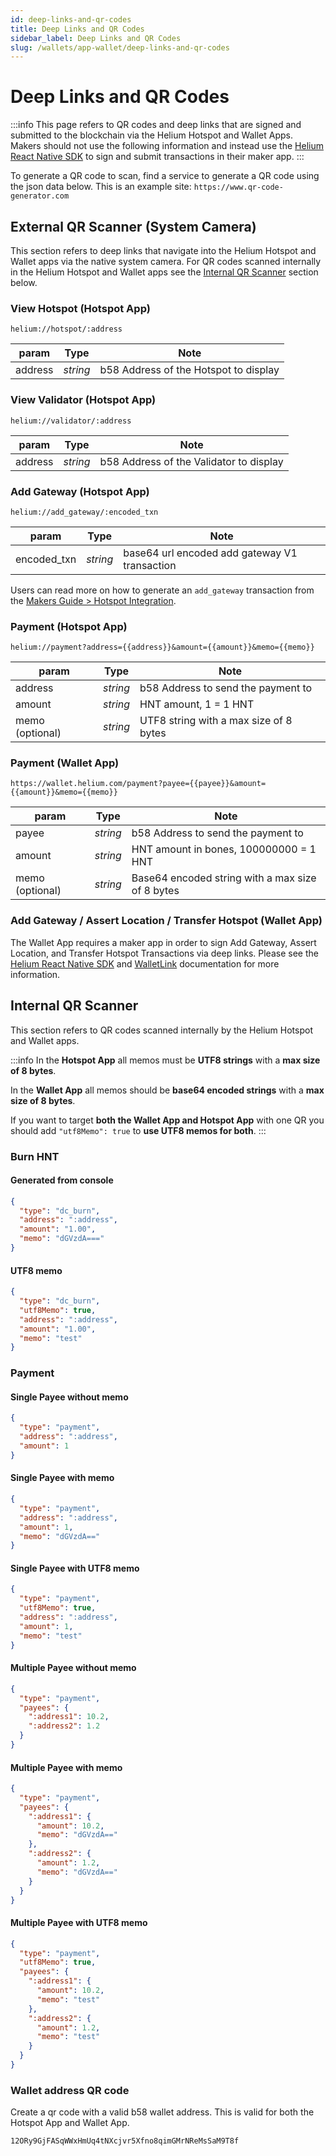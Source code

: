 ```yaml
---
id: deep-links-and-qr-codes
title: Deep Links and QR Codes
sidebar_label: Deep Links and QR Codes
slug: /wallets/app-wallet/deep-links-and-qr-codes
---
```


# Deep Links and QR Codes

:::info This page refers to QR codes and deep links that are signed and
submitted to the blockchain via the Helium Hotspot and Wallet Apps. Makers
should not use the following information and instead use the
[Helium React Native SDK](https://helium.github.io/react-native-helium/modules/WalletLink.html)
to sign and submit transactions in their maker app. :::

To generate a QR code to scan, find a service to generate a QR code using the
json data below. This is an example site: `https://www.qr-code-generator.com`

## External QR Scanner (System Camera)

This section refers to deep links that navigate into the Helium Hotspot and
Wallet apps via the native system camera. For QR codes scanned internally in the
Helium Hotspot and Wallet apps see the
[Internal QR Scanner](#internal-qr-scanner) section below.

### View Hotspot (Hotspot App)

```
helium://hotspot/:address
```

| param   | Type     | Note                                  |
| ------- | -------- | ------------------------------------- |
| address | _string_ | b58 Address of the Hotspot to display |

### View Validator (Hotspot App)

```
helium://validator/:address
```

| param   | Type     | Note                                    |
| ------- | -------- | --------------------------------------- |
| address | _string_ | b58 Address of the Validator to display |

### Add Gateway (Hotspot App)

```
helium://add_gateway/:encoded_txn
```

| param       | Type     | Note                                          |
| ----------- | -------- | --------------------------------------------- |
| encoded_txn | _string_ | base64 url encoded add gateway V1 transaction |

Users can read more on how to generate an `add_gateway` transaction from the
[Makers Guide > Hotspot Integration](https://docs.helium.com/mine-hnt/full-hotspots/become-a-maker/hotspot-integration-testing/#generate-an-add-hotspot-transaction).

### Payment (Hotspot App)

```
helium://payment?address={{address}}&amount={{amount}}&memo={{memo}}
```

| param           | Type     | Note                                   |
| --------------- | -------- | -------------------------------------- |
| address         | _string_ | b58 Address to send the payment to     |
| amount          | _string_ | HNT amount, 1 = 1 HNT                  |
| memo (optional) | _string_ | UTF8 string with a max size of 8 bytes |

### Payment (Wallet App)

```
https://wallet.helium.com/payment?payee={{payee}}&amount={{amount}}&memo={{memo}}
```

| param           | Type     | Note                                             |
| --------------- | -------- | ------------------------------------------------ |
| payee           | _string_ | b58 Address to send the payment to               |
| amount          | _string_ | HNT amount in bones, 100000000 = 1 HNT           |
| memo (optional) | _string_ | Base64 encoded string with a max size of 8 bytes |

### Add Gateway / Assert Location / Transfer Hotspot (Wallet App)

The Wallet App requires a maker app in order to sign Add Gateway, Assert
Location, and Transfer Hotspot Transactions via deep links. Please see the
[Helium React Native SDK](https://helium.github.io/react-native-helium/index.html)
and
[WalletLink](https://helium.github.io/react-native-helium/modules/WalletLink.html)
documentation for more information.

## Internal QR Scanner

This section refers to QR codes scanned internally by the Helium Hotspot and
Wallet apps.

:::info In the **Hotspot App** all memos must be **UTF8 strings** with a **max
size of 8 bytes**.

In the **Wallet App** all memos should be **base64 encoded strings** with a
**max size of 8 bytes**.

If you want to target **both the Wallet App and Hotspot App** with one QR you
should add `"utf8Memo": true` to **use UTF8 memos for both**. :::

### Burn HNT

#### Generated from console

```json
{
  "type": "dc_burn",
  "address": ":address",
  "amount": "1.00",
  "memo": "dGVzdA==="
}
```

#### UTF8 memo

```json
{
  "type": "dc_burn",
  "utf8Memo": true,
  "address": ":address",
  "amount": "1.00",
  "memo": "test"
}
```

### Payment

#### Single Payee without memo

```json
{
  "type": "payment",
  "address": ":address",
  "amount": 1
}
```

#### Single Payee with memo

```json
{
  "type": "payment",
  "address": ":address",
  "amount": 1,
  "memo": "dGVzdA=="
}
```

#### Single Payee with UTF8 memo

```json
{
  "type": "payment",
  "utf8Memo": true,
  "address": ":address",
  "amount": 1,
  "memo": "test"
}
```

#### Multiple Payee without memo

```json
{
  "type": "payment",
  "payees": {
    ":address1": 10.2,
    ":address2": 1.2
  }
}
```

#### Multiple Payee with memo

```json
{
  "type": "payment",
  "payees": {
    ":address1": {
      "amount": 10.2,
      "memo": "dGVzdA=="
    },
    ":address2": {
      "amount": 1.2,
      "memo": "dGVzdA=="
    }
  }
}
```

#### Multiple Payee with UTF8 memo

```json
{
  "type": "payment",
  "utf8Memo": true,
  "payees": {
    ":address1": {
      "amount": 10.2,
      "memo": "test"
    },
    ":address2": {
      "amount": 1.2,
      "memo": "test"
    }
  }
}
```

### Wallet address QR code

Create a qr code with a valid b58 wallet address. This is valid for both the
Hotspot App and Wallet App.

```
12ORy9GjFASqWWxHmUq4tNXcjvr5Xfno8qimGMrNReMsSaM9T8f
```
